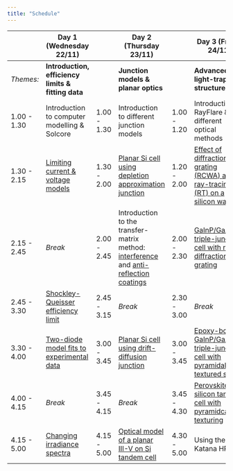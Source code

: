 ```yaml
---
title: "Schedule"
---
```


|             | Day 1 (Wednesday 22/11)                                                     |             | Day 2 (Thursday 23/11)                                                                                                                           |             | Day 3 (Friday 24/11)                                                                 |
|------        |------------                                                                 |------       |------------                                                                                                                                     |------        |------------                                                                                                                    |
| _Themes:_   | **Introduction, efficiency limits & fitting data**                          |             | **Junction models & planar optics**                                                                                                              |             | **Advanced light-trapping structures**                                                                                           |
| 1.00 - 1.30 | Introduction to computer modelling & Solcore                                | 1.00 - 1.30 | Introduction to different junction models                                                                                                        | 1.00 - 1.20 | Introduction to RayFlare & different optical methods  |
| 1.30 - 2.15 | [Limiting current & voltage models](notebooks/1-Efficiency_limits.ipynb)    | 1.30 - 2.00 | [Planar Si cell using depletion approximation junction](notebooks/4-simple_Si_cell.ipynb)                                                                 | 1.20 - 2.00 | [Effect of diffraction grating (RCWA) and ray-tracing (RT) on a silicon wafer](notebooks/9-grating_pyramids_OPTOS.ipynb)                  |
| 2.15 - 2.45 | _Break_                                                                     | 2.00 - 2.45 | Introduction to the transfer-matrix method: [interference](notebooks/5-TMM_introduction.ipynb) and [anti-reflection coatings](notebooks/6-arc_optimization.ipynb)  | 2.00 - 2.30 | [GaInP/GaAs/Si triple-junction cell with rear diffraction grating](notebooks/10a-GaInP_GaAs_Si_grating.ipynb)                                                     |
| 2.45 - 3.30 | [Shockley-Queisser efficiency limit](notebooks/1-Efficiency_limits.ipynb)   | 2.45 - 3.15 | _Break_                                                                                                                                          | 2.30 - 3.00 | _Break_                                                                                                                               |
| 3.30 - 4.00 | [Two-diode model fits to experimental data](notebooks/2-IV_fitting.ipynb)             | 3.00 - 3.45 | [Planar Si cell using drift-diffusion junction](notebooks/7-Si_cell_PDD.ipynb)                                                                            | 3.00 - 3.45 | [Epoxy-bonded GaInP/GaAs//Si triple-junction cell with pyramidally textured silicon](notebooks/10b-GaInP_GaAs_Si_pyramids.ipynb) |
| 4.00 - 4.15 | _Break_                                                                     | 3.45 - 4.15 | _Break_                                                                                                                                          | 3.45 - 4.30 | [Perovskite on silicon tandem cell with pyramidcal texturing](notebooks/11-perovskite_Si_rt.ipynb)                                                           |
| 4.15 - 5.00 | [Changing irradiance spectra](notebooks/3-Spectral2.ipynb)         | 4.15 - 5.00 | [Optical model of a planar III-V on Si tandem cell](notebooks/8-InGaP_Si_planar.ipynb)                                                                     | 4.30 - 5.00 | Using the Katana HPC                                                                                                       |

